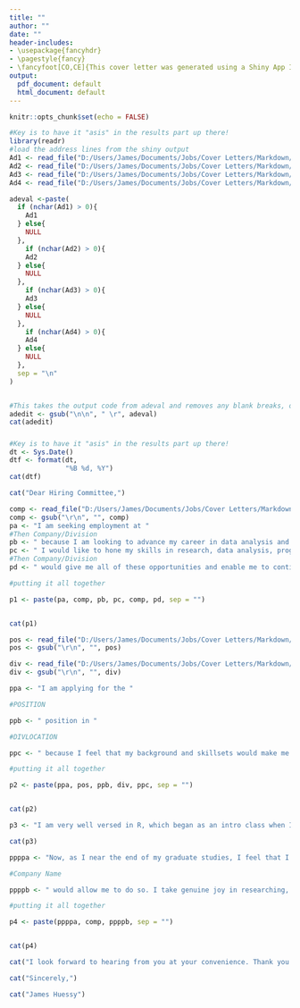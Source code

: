 ```yaml
---
title: ""
author: ""
date: ""
header-includes:
- \usepackage{fancyhdr}
- \pagestyle{fancy}
- \fancyfoot[CO,CE]{This cover letter was generated using a Shiny App I wrote that creates cover letters using RMarkdown. Think of what I could create if I worked for you!}
output:
  pdf_document: default
  html_document: default
---
```


```r
knitr::opts_chunk$set(echo = FALSE)
```

```r
#Key is to have it "asis" in the results part up there!
library(readr)
#load the address lines from the shiny output
Ad1 <- read_file("D:/Users/James/Documents/Jobs/Cover Letters/Markdown/InputsDrop/Add1.txt")
Ad2 <- read_file("D:/Users/James/Documents/Jobs/Cover Letters/Markdown/InputsDrop/Add2.txt")
Ad3 <- read_file("D:/Users/James/Documents/Jobs/Cover Letters/Markdown/InputsDrop/Add3.txt")
Ad4 <- read_file("D:/Users/James/Documents/Jobs/Cover Letters/Markdown/InputsDrop/Add4.txt")

adeval <-paste(
  if (nchar(Ad1) > 0){
    Ad1
  } else{
    NULL
  },
    if (nchar(Ad2) > 0){
    Ad2
  } else{
    NULL
  },
    if (nchar(Ad3) > 0){
    Ad3
  } else{
    NULL
  },
    if (nchar(Ad4) > 0){
    Ad4
  } else{
    NULL
  },
  sep = "\n"
)


#This takes the output code from adeval and removes any blank breaks, or lines that have two "\n"s, which out optional ad line 3 would if it is left blank
adedit <- gsub("\n\n", " \r", adeval)
cat(adedit)

```

##### 

```r
#Key is to have it "asis" in the results part up there!
dt <- Sys.Date()
dtf <- format(dt, 
              "%B %d, %Y")
cat(dtf)
```


```r

cat("Dear Hiring Committee,")

```


```r
comp <- read_file("D:/Users/James/Documents/Jobs/Cover Letters/Markdown/InputsDrop/CompName.txt")
comp <- gsub("\r\n", "", comp)
pa <- "I am seeking employment at "
#Then Company/Division
pb <- " because I am looking to advance my career in data analysis and lend my skills and talents to one of the most prolific, data oriented companies in the world." #<-- This is going to be the place where you want to put the write in option for what the last sentence there
pc <- " I would like to hone my skills in research, data analysis, programming, and statistical writing while exploring other applications of big data outside of the field of public policy. Working at "
#Then Company/Division
pd <- " would give me all of these opportunities and enable me to continue my career in data science."

#putting it all together

p1 <- paste(pa, comp, pb, pc, comp, pd, sep = "")


cat(p1)
```

```r
pos <- read_file("D:/Users/James/Documents/Jobs/Cover Letters/Markdown/InputsDrop/PosName.txt")
pos <- gsub("\r\n", "", pos)

div <- read_file("D:/Users/James/Documents/Jobs/Cover Letters/Markdown/InputsDrop/DivisionLocation.txt")
div <- gsub("\r\n", "", div)

ppa <- "I am applying for the "

#POSITION

ppb <- " position in "

#DIVLOCATION

ppc <- " because I feel that my background and skillsets would make me an asset to the team. At the School of Public Policy and Urban Affairs, I worked with many principal investigators on a myriad of grand funded projects covering almost all aspects of public policy. I was hired initially as an undergrad, for a summer job, and my quantitative and technical talents were quickly recognized and I found myself being pulled onto more and more projects to provide any and all data manipulation and analysis."

#putting it all together

p2 <- paste(ppa, pos, ppb, div, ppc, sep = "")


cat(p2)
```



```r
p3 <- "I am very well versed in R, which began as an intro class when I started my Master's and is now an integral part of my everyday work. Where some wanted to keep using excel or SPSS to run analysis, I saw the opportunity to use R and develop not only quality statistical analysis, but also better visual representations of the data from simple ggplot outputs to shiny apps written to showcase geographical differences in data at different levels. Due in part to my policy background and skills in R, I was hired by the Boston Area Research Initiative (BARI) to head up housing and transportation data projects. Since January 2018, I have built an automated web scraper that collects, stores, and cleans Craigslist data, and most importantly I built, set up, and maintain a local storage server for BARI which is now used to back up all big data files and host local geocoding software."

cat(p3)
```


```r

ppppa <- "Now, as I near the end of my graduate studies, I feel that I have outgrown my former roles and want to seek a new challenge, working with even larger datasets, developing insights that can further the mission of the company. I want to brave the new frontier in my budding data science career and working at "

#Company Name

ppppb <- " would allow me to do so. I take genuine joy in researching, cleaning data, analyzing the datasets, and reporting the story within the data."

#putting it all together

p4 <- paste(ppppa, comp, ppppb, sep = "")


cat(p4)
```

```r

cat("I look forward to hearing from you at your convenience. Thank you for your consideration.")

```


```r

cat("Sincerely,")

```

 
  
 
```r

cat("James Huessy")

```
